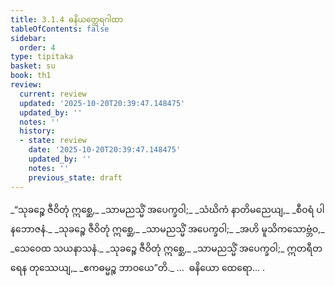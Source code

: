 ```yaml
---
title: 3.1.4 ဓနိယတ္ထေရဂါထာ
tableOfContents: false
sidebar:
  order: 4
type: tipitaka
basket: su
book: th1
review:
  current: review
  updated: '2025-10-20T20:39:47.148475'
  updated_by: ''
  notes: ''
  history:
  - state: review
    date: '2025-10-20T20:39:47.148475'
    updated_by: ''
    notes: ''
    previous_state: draft
---
```



<DynamicBreadcrumb />


<ReviewStatus review={frontmatter.review} showDetails={true} />

<HypothesisAnnotation frontmatter={frontmatter} />

<Division number="228" book="th1" e="ch" v="19" p="264">

<Paragraph number="446" type="verses" book="th1">
_“သုခဉ္စေ ဇီဝိတုံ ဣစ္ဆေ,_  
_သာမညသ္မိံ အပေက္ခဝါ;_  
_သံဃိကံ နာတိမညေယျ,_  
_စီဝရံ ပါနဘောဇနံ._  

</Paragraph>

</Division>
<Division number="229" book="th1" e="ch" v="19" p="264">

<Paragraph number="447" type="verses" book="th1">
_သုခဉ္စေ ဇီဝိတုံ ဣစ္ဆေ,_  
_သာမညသ္မိံ အပေက္ခဝါ;_  
_အဟိ မူသိကသောဗ္ဘံဝ,_  
_သေဝေထ သယနာသနံ._  

</Paragraph>

</Division>
<Division number="230" book="th1" e="ch" v="19" p="264">

<Paragraph number="448" type="verses" book="th1">
_သုခဉ္စေ ဇီဝိတုံ ဣစ္ဆေ,_  
_သာမညသ္မိံ အပေက္ခဝါ;_  
ဣတရီတရေန တုဿေယျ,_  
_ဧကဓမ္မဉ္စ ဘာဝယေ”တိ._  


</Paragraph>
</Division>

<Paragraph number="449" type="center" book="th1">
…  ဓနိယော ထေရော… .
</Paragraph>